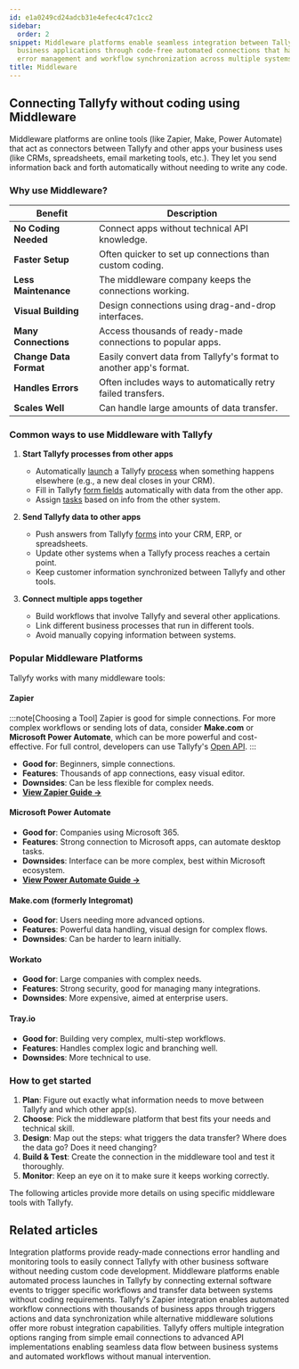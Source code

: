 ```yaml
---
id: e1a0249cd24adcb31e4efec4c47c1cc2
sidebar:
  order: 2
snippet: Middleware platforms enable seamless integration between Tallyfy and other
  business applications through code-free automated connections that handle data transfers
  error management and workflow synchronization across multiple systems.
title: Middleware
---
```


## Connecting Tallyfy without coding using Middleware

Middleware platforms are online tools (like Zapier, Make, Power Automate) that act as connectors between Tallyfy and other apps your business uses (like CRMs, spreadsheets, email marketing tools, etc.). They let you send information back and forth automatically without needing to write any code.

### Why use Middleware?

| Benefit                | Description                                                      |
|------------------------|------------------------------------------------------------------|
| **No Coding Needed**   | Connect apps without technical API knowledge.                    |
| **Faster Setup**       | Often quicker to set up connections than custom coding.        |
| **Less Maintenance**   | The middleware company keeps the connections working.            |
| **Visual Building**    | Design connections using drag-and-drop interfaces.               |
| **Many Connections**   | Access thousands of ready-made connections to popular apps.      |
| **Change Data Format** | Easily convert data from Tallyfy's format to another app's format. |
| **Handles Errors**     | Often includes ways to automatically retry failed transfers.     |
| **Scales Well**        | Can handle large amounts of data transfer.                       |

### Common ways to use Middleware with Tallyfy

1. **Start Tallyfy processes from other apps**
   - Automatically [launch](/products/pro/launching/) a Tallyfy [process](/products/pro/tracking-and-tasks/processes/) when something happens elsewhere (e.g., a new deal closes in your CRM).
   - Fill in Tallyfy [form fields](/products/pro/tracking-and-tasks/tasks/what-are-form-fields-in-tallyfy/) automatically with data from the other app.
   - Assign [tasks](/products/pro/tracking-and-tasks/tasks/) based on info from the other system.

2. **Send Tallyfy data to other apps**
   - Push answers from Tallyfy [forms](/products/pro/tracking-and-tasks/tasks/what-are-form-fields-in-tallyfy/) into your CRM, ERP, or spreadsheets.
   - Update other systems when a Tallyfy process reaches a certain point.
   - Keep customer information synchronized between Tallyfy and other tools.

3. **Connect multiple apps together**
   - Build workflows that involve Tallyfy and several other applications.
   - Link different business processes that run in different tools.
   - Avoid manually copying information between systems.

### Popular Middleware Platforms

Tallyfy works with many middleware tools:

#### Zapier

:::note[Choosing a Tool]
Zapier is good for simple connections. For more complex workflows or sending lots of data, consider **Make.com** or **Microsoft Power Automate**, which can be more powerful and cost-effective. For full control, developers can use Tallyfy's [Open API](/products/pro/integrations/open-api/).
:::

- **Good for**: Beginners, simple connections.
- **Features**: Thousands of app connections, easy visual editor.
- **Downsides**: Can be less flexible for complex needs.
- [**View Zapier Guide →**](/products/pro/integrations/middleware/zapier/)

#### Microsoft Power Automate

- **Good for**: Companies using Microsoft 365.
- **Features**: Strong connection to Microsoft apps, can automate desktop tasks.
- **Downsides**: Interface can be more complex, best within Microsoft ecosystem.
- [**View Power Automate Guide →**](/products/pro/integrations/middleware/power-automate/)

#### Make.com (formerly Integromat)

- **Good for**: Users needing more advanced options.
- **Features**: Powerful data handling, visual design for complex flows.
- **Downsides**: Can be harder to learn initially.

#### Workato

- **Good for**: Large companies with complex needs.
- **Features**: Strong security, good for managing many integrations.
- **Downsides**: More expensive, aimed at enterprise users.

#### Tray.io

- **Good for**: Building very complex, multi-step workflows.
- **Features**: Handles complex logic and branching well.
- **Downsides**: More technical to use.

### How to get started

1. **Plan**: Figure out exactly what information needs to move between Tallyfy and which other app(s).
2. **Choose**: Pick the middleware platform that best fits your needs and technical skill.
3. **Design**: Map out the steps: what triggers the data transfer? Where does the data go? Does it need changing?
4. **Build & Test**: Create the connection in the middleware tool and test it thoroughly.
5. **Monitor**: Keep an eye on it to make sure it keeps working correctly.

The following articles provide more details on using specific middleware tools with Tallyfy.


<PageTree />


## Related articles
<CardGrid>
<LinkTitleCard header="<b>Middleware > Why use an integration platform (middleware) with Tallyfy</b>" href="/products/pro/integrations/middleware/why-should-i-use-an-integration-platform-with-tallyfy/" > Integration platforms provide ready-made connections error handling and monitoring tools to easily connect Tallyfy with other business software without needing custom code development. </LinkTitleCard>
<LinkTitleCard header="<b>Triggers > Launch via middleware</b>" href="/products/pro/launching/triggers/via-middleware/" > Middleware platforms enable automated process launches in Tallyfy by connecting external software events to trigger specific workflows and transfer data between systems without coding requirements. </LinkTitleCard>
<LinkTitleCard header="<b>Middleware > Zapier</b>" href="/products/pro/integrations/middleware/zapier/" > Tallyfy's Zapier integration enables automated workflow connections with thousands of business apps through triggers actions and data synchronization while alternative middleware solutions offer more robust integration capabilities. </LinkTitleCard>
<LinkTitleCard header="<b>Pro > Integrations</b>" href="/products/pro/integrations/" > Tallyfy offers multiple integration options ranging from simple email connections to advanced API implementations enabling seamless data flow between business systems and automated workflows without manual intervention. </LinkTitleCard>
</CardGrid>